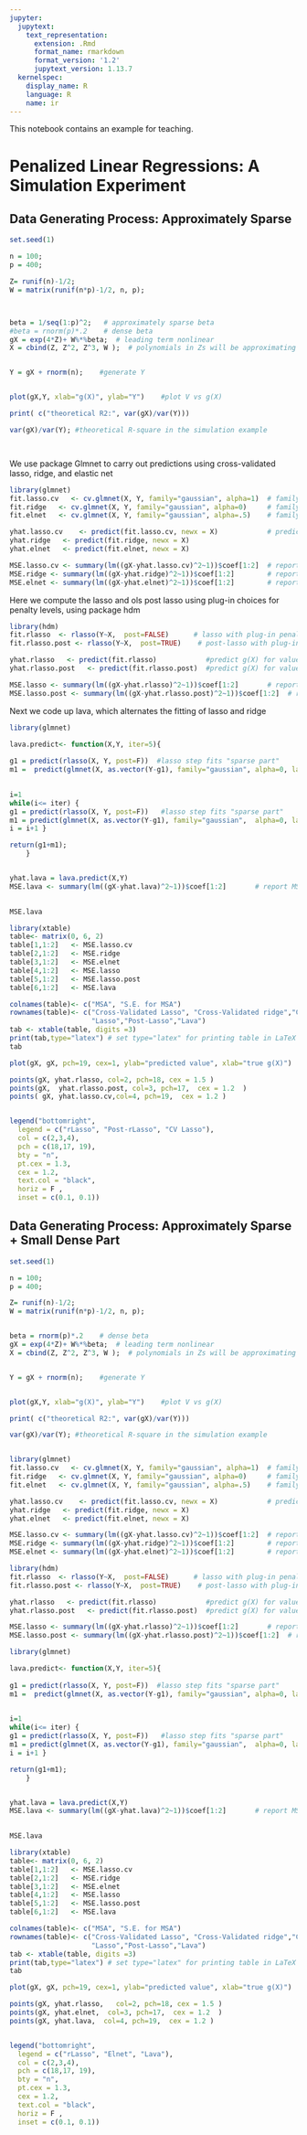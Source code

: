 ```yaml
---
jupyter:
  jupytext:
    text_representation:
      extension: .Rmd
      format_name: rmarkdown
      format_version: '1.2'
      jupytext_version: 1.13.7
  kernelspec:
    display_name: R
    language: R
    name: ir
---
```


<!-- #region -->


This notebook contains an example for teaching.

<!-- #endregion -->

<!-- #region _uuid="051d70d956493feee0c6d64651c6a088724dca2a" _execution_state="idle" -->
# Penalized Linear Regressions: A Simulation Experiment
<!-- #endregion -->

## Data Generating Process: Approximately Sparse

```r
set.seed(1)

n = 100;
p = 400;

Z= runif(n)-1/2;
W = matrix(runif(n*p)-1/2, n, p);



beta = 1/seq(1:p)^2;   # approximately sparse beta
#beta = rnorm(p)*.2    # dense beta
gX = exp(4*Z)+ W%*%beta;  # leading term nonlinear
X = cbind(Z, Z^2, Z^3, W );  # polynomials in Zs will be approximating exp(4*Z)


Y = gX + rnorm(n);    #generate Y


plot(gX,Y, xlab="g(X)", ylab="Y")    #plot V vs g(X)

print( c("theoretical R2:", var(gX)/var(Y)))

var(gX)/var(Y); #theoretical R-square in the simulation example




```

We use package Glmnet to carry out predictions using cross-validated lasso, ridge, and elastic net

```r

library(glmnet)
fit.lasso.cv   <- cv.glmnet(X, Y, family="gaussian", alpha=1)  # family gaussian means that we'll be using square loss
fit.ridge   <- cv.glmnet(X, Y, family="gaussian", alpha=0)     # family gaussian means that we'll be using square loss
fit.elnet   <- cv.glmnet(X, Y, family="gaussian", alpha=.5)    # family gaussian means that we'll be using square loss

yhat.lasso.cv    <- predict(fit.lasso.cv, newx = X)            # predictions
yhat.ridge   <- predict(fit.ridge, newx = X)
yhat.elnet   <- predict(fit.elnet, newx = X)

MSE.lasso.cv <- summary(lm((gX-yhat.lasso.cv)^2~1))$coef[1:2]  # report MSE and standard error for MSE for approximating g(X)
MSE.ridge <- summary(lm((gX-yhat.ridge)^2~1))$coef[1:2]        # report MSE and standard error for MSE for approximating g(X)
MSE.elnet <- summary(lm((gX-yhat.elnet)^2~1))$coef[1:2]        # report MSE and standard error for MSE for approximating g(X)

```

Here we compute the lasso and ols post lasso using plug-in choices for penalty levels, using package hdm

```r
library(hdm) 
fit.rlasso  <- rlasso(Y~X,  post=FALSE)      # lasso with plug-in penalty level
fit.rlasso.post <- rlasso(Y~X,  post=TRUE)    # post-lasso with plug-in penalty level

yhat.rlasso   <- predict(fit.rlasso)            #predict g(X) for values of X
yhat.rlasso.post   <- predict(fit.rlasso.post)  #predict g(X) for values of X

MSE.lasso <- summary(lm((gX-yhat.rlasso)^2~1))$coef[1:2]       # report MSE and standard error for MSE for approximating g(X)
MSE.lasso.post <- summary(lm((gX-yhat.rlasso.post)^2~1))$coef[1:2]  # report MSE and standard error for MSE for approximating g(X)


```

Next we code up lava, which alternates the fitting of lasso and ridge

```r
library(glmnet)

lava.predict<- function(X,Y, iter=5){
    
g1 = predict(rlasso(X, Y, post=F))  #lasso step fits "sparse part"
m1 =  predict(glmnet(X, as.vector(Y-g1), family="gaussian", alpha=0, lambda =20),newx=X ) #ridge step fits the "dense" part

    
i=1
while(i<= iter) {
g1 = predict(rlasso(X, Y, post=F))   #lasso step fits "sparse part"
m1 = predict(glmnet(X, as.vector(Y-g1), family="gaussian",  alpha=0, lambda =20),newx=X );  #ridge step fits the "dense" part
i = i+1 }

return(g1+m1);
    }


yhat.lava = lava.predict(X,Y)
MSE.lava <- summary(lm((gX-yhat.lava)^2~1))$coef[1:2]       # report MSE and standard error for MSE for approximating g(X)

    
MSE.lava
```

```r
library(xtable)
table<- matrix(0, 6, 2)
table[1,1:2]   <- MSE.lasso.cv
table[2,1:2]   <- MSE.ridge
table[3,1:2]   <- MSE.elnet
table[4,1:2]   <- MSE.lasso
table[5,1:2]   <- MSE.lasso.post
table[6,1:2]   <- MSE.lava

colnames(table)<- c("MSA", "S.E. for MSA")
rownames(table)<- c("Cross-Validated Lasso", "Cross-Validated ridge","Cross-Validated elnet",
                    "Lasso","Post-Lasso","Lava")
tab <- xtable(table, digits =3)
print(tab,type="latex") # set type="latex" for printing table in LaTeX
tab


```

```r

plot(gX, gX, pch=19, cex=1, ylab="predicted value", xlab="true g(X)")

points(gX, yhat.rlasso, col=2, pch=18, cex = 1.5 )
points(gX,  yhat.rlasso.post, col=3, pch=17,  cex = 1.2  )
points( gX, yhat.lasso.cv,col=4, pch=19,  cex = 1.2 )


legend("bottomright", 
  legend = c("rLasso", "Post-rLasso", "CV Lasso"), 
  col = c(2,3,4), 
  pch = c(18,17, 19), 
  bty = "n", 
  pt.cex = 1.3, 
  cex = 1.2, 
  text.col = "black", 
  horiz = F , 
  inset = c(0.1, 0.1))


```

## Data Generating Process: Approximately Sparse + Small Dense Part

```r
set.seed(1)

n = 100;
p = 400;

Z= runif(n)-1/2;
W = matrix(runif(n*p)-1/2, n, p);


beta = rnorm(p)*.2    # dense beta
gX = exp(4*Z)+ W%*%beta;  # leading term nonlinear
X = cbind(Z, Z^2, Z^3, W );  # polynomials in Zs will be approximating exp(4*Z)


Y = gX + rnorm(n);    #generate Y


plot(gX,Y, xlab="g(X)", ylab="Y")    #plot V vs g(X)

print( c("theoretical R2:", var(gX)/var(Y)))

var(gX)/var(Y); #theoretical R-square in the simulation example



```

```r

library(glmnet)
fit.lasso.cv   <- cv.glmnet(X, Y, family="gaussian", alpha=1)  # family gaussian means that we'll be using square loss
fit.ridge   <- cv.glmnet(X, Y, family="gaussian", alpha=0)     # family gaussian means that we'll be using square loss
fit.elnet   <- cv.glmnet(X, Y, family="gaussian", alpha=.5)    # family gaussian means that we'll be using square loss

yhat.lasso.cv    <- predict(fit.lasso.cv, newx = X)            # predictions
yhat.ridge   <- predict(fit.ridge, newx = X)
yhat.elnet   <- predict(fit.elnet, newx = X)

MSE.lasso.cv <- summary(lm((gX-yhat.lasso.cv)^2~1))$coef[1:2]  # report MSE and standard error for MSE for approximating g(X)
MSE.ridge <- summary(lm((gX-yhat.ridge)^2~1))$coef[1:2]        # report MSE and standard error for MSE for approximating g(X)
MSE.elnet <- summary(lm((gX-yhat.elnet)^2~1))$coef[1:2]        # report MSE and standard error for MSE for approximating g(X)

```

```r
library(hdm) 
fit.rlasso  <- rlasso(Y~X,  post=FALSE)      # lasso with plug-in penalty level
fit.rlasso.post <- rlasso(Y~X,  post=TRUE)    # post-lasso with plug-in penalty level

yhat.rlasso   <- predict(fit.rlasso)            #predict g(X) for values of X
yhat.rlasso.post   <- predict(fit.rlasso.post)  #predict g(X) for values of X

MSE.lasso <- summary(lm((gX-yhat.rlasso)^2~1))$coef[1:2]       # report MSE and standard error for MSE for approximating g(X)
MSE.lasso.post <- summary(lm((gX-yhat.rlasso.post)^2~1))$coef[1:2]  # report MSE and standard error for MSE for approximating g(X)


```

```r
library(glmnet)

lava.predict<- function(X,Y, iter=5){
    
g1 = predict(rlasso(X, Y, post=F))  #lasso step fits "sparse part"
m1 =  predict(glmnet(X, as.vector(Y-g1), family="gaussian", alpha=0, lambda =20),newx=X ) #ridge step fits the "dense" part

    
i=1
while(i<= iter) {
g1 = predict(rlasso(X, Y, post=F))   #lasso step fits "sparse part"
m1 = predict(glmnet(X, as.vector(Y-g1), family="gaussian",  alpha=0, lambda =20),newx=X );  #ridge step fits the "dense" part
i = i+1 }

return(g1+m1);
    }


yhat.lava = lava.predict(X,Y)
MSE.lava <- summary(lm((gX-yhat.lava)^2~1))$coef[1:2]       # report MSE and standard error for MSE for approximating g(X)

    
MSE.lava
```

```r
library(xtable)
table<- matrix(0, 6, 2)
table[1,1:2]   <- MSE.lasso.cv
table[2,1:2]   <- MSE.ridge
table[3,1:2]   <- MSE.elnet
table[4,1:2]   <- MSE.lasso
table[5,1:2]   <- MSE.lasso.post
table[6,1:2]   <- MSE.lava

colnames(table)<- c("MSA", "S.E. for MSA")
rownames(table)<- c("Cross-Validated Lasso", "Cross-Validated ridge","Cross-Validated elnet",
                    "Lasso","Post-Lasso","Lava")
tab <- xtable(table, digits =3)
print(tab,type="latex") # set type="latex" for printing table in LaTeX
tab

```

```r

plot(gX, gX, pch=19, cex=1, ylab="predicted value", xlab="true g(X)")

points(gX, yhat.rlasso,   col=2, pch=18, cex = 1.5 )
points(gX, yhat.elnet,  col=3, pch=17,  cex = 1.2  )
points(gX, yhat.lava,  col=4, pch=19,  cex = 1.2 )


legend("bottomright", 
  legend = c("rLasso", "Elnet", "Lava"), 
  col = c(2,3,4), 
  pch = c(18,17, 19), 
  bty = "n", 
  pt.cex = 1.3, 
  cex = 1.2, 
  text.col = "black", 
  horiz = F , 
  inset = c(0.1, 0.1))

```
